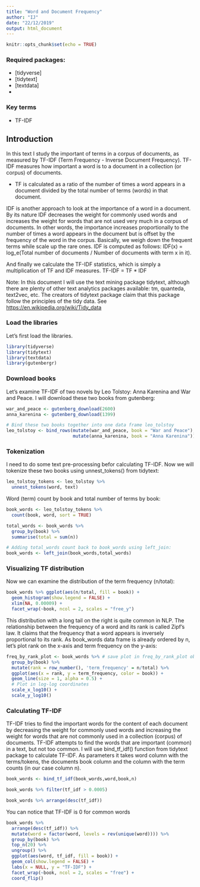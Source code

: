 ---
title: "Word and Document Frequency"
author: "IJ"
date: "22/12/2019"
output: html_document
---

```{r setup, include=FALSE}
knitr::opts_chunk$set(echo = TRUE)
```

### Required packages:

* [tidyverse]
* [tidytext]
* [textdata]
* [gutenbergr]: to download books from <https://www.gutenberg.org>

### Key terms
 * TF-IDF

## Introduction

In this text I study the important of terms in a corpus of documents, as measured by TF-IDF (Term Frequency - Inverse Document Frequency).
TF-IDF measures how important a word is to a document in a collection (or corpus) of documents.

 * TF is calculated as a ratio of the number of times a word appears in a document divided by the total number of terms (words) in that document.

IDF is another approach to look at the importance of a word in a document.
By its nature IDF decreases the weight for commonly used words and increases the weight for words that are not used very much in a corpus of documents.
In other words, the importance increases proportionally to the number of times a word appears in the document but is offset by the frequency of the word in the corpus.
Basically, we weigh down the frequent terms while scale up the rare ones.
IDF is computed as follows:
IDF(x) = log_e(Total number of documents / Number of documents with term x in it).

And finally we calculate the TF-IDF statistics, which is simply a multiplication 
of TF and IDF measures.
TF-IDF = TF * IDF

Note: In this document I will use the text mining package tidytext, although there are plenty of other text analytics packages available: tm, quanteda, text2vec, etc. The creators of tidytext package claim that this package follow the principles of the tidy data. See <https://en.wikipedia.org/wiki/Tidy_data>

### Load the libraries
Let's first load the libraries. 
```{r loading packages}

library(tidyverse)
library(tidytext)
library(textdata)
library(gutenbergr)

```

### Download books
Let's examine TF-IDF of two novels by Leo Tolstoy: Anna Karenina and War and Peace.
I will download these two books from gutenberg:
```{r download Leo Tolstoy books and bind them together}

war_and_peace <- gutenberg_download(2600)
anna_karenina <- gutenberg_download(1399)

# Bind these two books together into one data frame leo_tolstoy
leo_tolstoy <- bind_rows(mutate(war_and_peace, book = "War and Peace"),
                         mutate(anna_karenina, book = "Anna Karenina"))

```

### Tokenization
I need to do some text pre-processing befor calculating TF-IDF.
Now we will tokenize these two books using unnest_tokens() from tidytext:
```{r tokenizing documents}
leo_tolstoy_tokens <- leo_tolstoy %>%
  unnest_tokens(word, text)
```

Word (term) count by book and total number of terms by book: 
```{r }
book_words <- leo_tolstoy_tokens %>%
  count(book, word, sort = TRUE)

total_words <- book_words %>%
  group_by(book) %>%
  summarise(total = sum(n))

# Adding total_words count back to book_words using left_join:
book_words <- left_join(book_words,total_words)
```


### Visualizing TF distribution
Now we can examine the distribution of the term frequency (n/total):
```{r message=FALSE, warning=FALSE}

book_words %>% ggplot(aes(n/total, fill = book)) +
  geom_histogram(show.legend = FALSE) +
  xlim(NA, 0.00009) +
  facet_wrap(~book, ncol = 2, scales = "free_y")
```
This distribution with a long tail on the right is quite common in NLP. 
The relationship between the frequency of a word and its rank is called Zipf’s law.
It claims that the frequency that a word appears is inversely proportional to its rank.
As book_words data frame is already ordered by n, let's plot rank on the x-axis and term frequency on the y-axis:
```{r }
freq_by_rank_plot <- book_words %>% # save plot in freq_by_rank_plot object
  group_by(book) %>% 
  mutate(rank = row_number(), 'term_frequency' = n/total) %>%
  ggplot(aes(x = rank, y = term_frequency, color = book)) +
  geom_line(size = 1, alpha = 0.5) +
  # Plot in log-log coordinates
  scale_x_log10() +
  scale_y_log10()


```

### Calculating TF-IDF

TF-IDF tries to find the important words for the content of each document by decreasing the weight for commonly used words and increasing the weight for words that are not commonly used in a collection (corpus) of documents.
TF-IDF attempts to find the words that are important (common) in a text, but not too common.
I will use bind_tf_idf() function from tidytext package to calculate TF-IDF.
As parameters it takes word column with the terms/tokens, the documents book column and the column with the term counts (in our case column n).
```{r }
book_words <- bind_tf_idf(book_words,word,book,n)

book_words %>% filter(tf_idf > 0.0005)

book_words %>% arrange(desc(tf_idf))
```

You can notice that TF-IDF is 0 for common words
```{r}
book_words %>%
  arrange(desc(tf_idf)) %>%
  mutate(word = factor(word, levels = rev(unique(word)))) %>% 
  group_by(book) %>% 
  top_n(20) %>% 
  ungroup() %>%
  ggplot(aes(word, tf_idf, fill = book)) +
  geom_col(show.legend = FALSE) +
  labs(x = NULL, y = "TF-IDF") +
  facet_wrap(~book, ncol = 2, scales = "free") +
  coord_flip()
```


